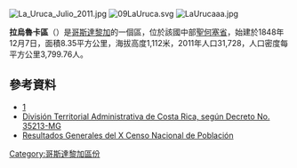 [[Image:La_Uruca_Julio_2011.jpg|right]]
[[Image:09LaUruca.svg|thumb]]
[[Image:LaUrucaaa.jpg|thumb]]

'''拉烏魯卡區'''（{{lang-es|La Uruca}}）是[[哥斯達黎加|哥斯達黎加]]的一個區，位於該國中部[[聖何塞省_(哥斯達黎加)|聖何塞省]]，始建於1848年12月7日，面積8.35平方公里，海拔高度1,112米，2011年人口31,728，人口密度每平方公里3,799.76人。

==參考資料==
*[https://web.archive.org/web/20150416044525/https://www.msj.go.cr/informacion_ciudadana/SitePages/uruca.aspx]
*[https://web.archive.org/web/20150802162747/http://www.ifam.go.cr/PaginaIFAM/ifams/Descargas/CDI/Legal/Divisi%C3%B3n%20Territorial%20CR%20%20Publicado%20en%20La%20Gaceta%2026%20mayo%202009.pdf División Territorial Administrativa de Costa Rica, según Decreto No. 35213-MG]
*[https://web.archive.org/web/20160304071303/http://www.inec.go.cr/A/MS/Censos/Censo%202011/Cifras%20preliminares/15.%20Resultados%20Generales%20Censo%202011.pdf Resultados Generales del X Censo Nacional de Población]

{{CostaRica-geo-stub}}
[[Category:哥斯達黎加區份|Category:哥斯達黎加區份]]